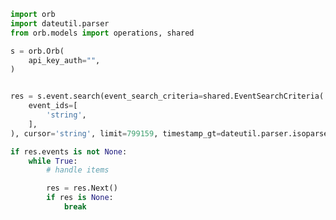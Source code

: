 ```python SearchEvents.py
import orb
import dateutil.parser
from orb.models import operations, shared

s = orb.Orb(
    api_key_auth="",
)


res = s.event.search(event_search_criteria=shared.EventSearchCriteria(
    event_ids=[
        'string',
    ],
), cursor='string', limit=799159, timestamp_gt=dateutil.parser.isoparse('2023-05-27T23:56:04.473Z'), timestamp_gte=dateutil.parser.isoparse('2022-05-21T07:40:39.556Z'), timestamp_lt=dateutil.parser.isoparse('2022-07-24T22:08:53.474Z'), timestamp_lte=dateutil.parser.isoparse('2023-05-05T16:18:24.250Z'))

if res.events is not None:
    while True:
        # handle items

        res = res.Next()
        if res is None:
            break

```
